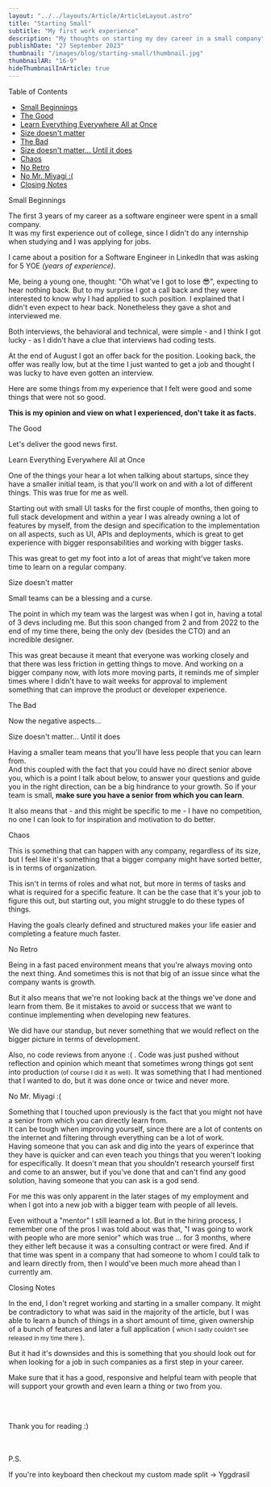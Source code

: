 ```yaml
---
layout: "../../layouts/Article/ArticleLayout.astro"
title: "Starting Small"
subtitle: "My first work experience" 
description: "My thoughts on starting my dev career in a small company"
publishDate: "27 September 2023"
thumbnail: "/images/blog/starting-small/thumbnail.jpg"
thumbnailAR: "16-9"
hideThumbnailInArticle: true
---
```



<LinkableTitle id="table-of-contents">Table of Contents</LinkableTitle>

- [Small Beginnings](#start-small)
- [The Good](#the-good)
- [Learn Everything Everywhere All at Once](#the-good-learn-all)
- [Size doesn't matter](#the-good-small-team)
- [The Bad](#the-bad)
- [Size doesn't matter... Until it does](#the-bad-small-team)
- [Chaos](#the-bad-chaotic-organization)
- [No Retro](#the-bad-no-retro)
- [No Mr. Miyagi :(](#the-bad-no-senior)
- [Closing Notes](#closing-notes)

<LinkableTitle id="start-small">Small Beginnings</LinkableTitle>

The first 3 years of my career as a software engineer were spent in a small company.\
It was my first experience out of college, since I didn't do any internship when studying and I was applying for jobs.

I came about a position for a Software Engineer in LinkedIn that was asking for 5 YOE *(years of experience)*. 

Me, being a young one, thought: "Oh what've I got to lose 😎", expecting to hear nothing back. But to my surprise I got a call back and they were interested to know why I had applied to such position. I explained that I didn't even expect to hear back. Nonetheless they gave a shot and interviewed me.

Both interviews, the behavioral and technical, were simple - and I think I got lucky - as I didn't have a clue that interviews had coding tests.

At the end of August I got an offer back for the position. Looking back, the offer was really low, but at the time I just wanted to get a job and thought I was lucky to have even gotten an interview.

Here are some things from my experience that I felt were good and some things that were not so good.

**This is my opinion and view on what I experienced, don't take it as facts.**

<LinkableTitle id="the-good">The Good</LinkableTitle>

Let's deliver the good news first.

<LinkableTitle id="the-good-learn-all" size="sm">Learn Everything Everywhere All at Once</LinkableTitle>

One of the things your hear a lot when talking about startups, since they have a smaller initial team, is that you'll work on and with a lot of different things. This was true for me as well.

Starting out with small UI tasks for the first couple of months, then going to full stack development and within a year I was already owning a lot of features by myself, from the design and specification to the implementation on all aspects, such as UI, APIs and deployments, which is great to get experience with bigger responsabilities and working with bigger tasks.

This was great to get my foot into a lot of areas that might've taken more time to learn on a regular company.

<LinkableTitle id="the-good-small-team" size="sm">Size doesn't matter</LinkableTitle>

Small teams can be a blessing and a curse.

The point in which my team was the largest was when I got in, having a total of 3 devs including me. But this soon changed from 2 and from 2022 to the end of my time there, being the only dev (besides the CTO) and an incredible designer.

This was great because it meant that everyone was working closely and that there was less friction in getting things to move. And working on a bigger company now, with lots more moving parts, it reminds me of simpler times where I didn't have to wait weeks for approval to implement something that can improve the product or developer experience.

<LinkableTitle id="the-bad">The Bad</LinkableTitle>

Now the negative aspects...

<LinkableTitle id="the-bad-small-team" size="sm">Size doesn't matter... Until it does</LinkableTitle>

Having a smaller team means that you'll have less people that you can learn from.\
And this coupled with the fact that you could have no direct senior above you, which is a point I talk about below, to answer your questions and guide you in the right direction, can be a big hindrance to your growth. So if your team is small, **make sure you have a senior from which you can learn**.

It also means that - and this might be specific to me - I have no competition, no one I can look to for inspiration and motivation to do better.

<LinkableTitle id="the-bad-chaotic-organization" size="sm">Chaos</LinkableTitle>

This is something that can happen with any company, regardless of its size, but I feel like it's something that a bigger company might have sorted better, is in terms of organization.

This isn't in terms of roles and what not, but more in terms of tasks and what is required for a specific feature. It can be the case that it's your job to figure this out, but starting out, you might struggle to do these types of things.

Having the goals clearly defined and structured makes your life easier and completing a feature much faster.

<LinkableTitle id="the-bad-no-retro" size="sm">No Retro</LinkableTitle>

Being in a fast paced environment means that you're always moving onto the next thing. And sometimes this is not that big of an issue since what the company wants is growth.

But it also means that we're not looking back at the things we've done and learn from them. Be it mistakes to avoid or success that we want to continue implementing when developing new features.

We did have our standup, but never something that we would reflect on the bigger picture in terms of development.

Also, no code reviews from anyone :( . Code was just pushed without reflection and opinion which meant that sometimes wrong things got sent into production <small>(of course I did it as well)</small>. It was something that I had mentioned that I wanted to do, but it was done once or twice and never more.

<LinkableTitle id="the-bad-no-senior" size="sm">No Mr. Miyagi :(</LinkableTitle>

Something that I touched upon previously is the fact that you might not have a senior from which you can directly learn from.\
It can be tough when improving yourself, since there are a lot of contents on the internet and filtering through everything can be a lot of work.\
Having someone that you can ask and dig into the years of experince that they have is quicker and can even teach you things that you weren't looking for especifically. It doesn't mean that you shouldn't research yourself first and come to an answer, but if you've done that and can't find any good solution, having someone that you can ask is a god send.

For me this was only apparent in the later stages of my employment and when I got into a new job with a bigger team with people of all levels.

Even without a "mentor" I still learned a lot. But in the hiring process, I remember one of the pros I was told about was that, "I was going to work with people who are more senior" which was true ... for 3 months, where they either left because it was a consulting contract or were fired. And if that time was spent in a company that had someone to whom I could talk to and learn directly from, then I would've been much more ahead than I currently am.

<LinkableTitle id="closing-notes">Closing Notes</LinkableTitle>

In the end, I don't regret working and starting in a smaller company. It might be contradictory to what was said in the majority of the article, but I was able to learn a bunch of things in a short amount of time, given ownership of a bunch of features and later a full application (<small> which I sadly couldn't see released in my time there </small>).

But it had it's downsides and this is something that you should look out for when looking for a job in such companies as a first step in your career.

Make sure that it has a good, responsive and helpful team with people that will support your growth and even learn a thing or two from you. 

<br></br>

Thank you for reading :) 

<br></br>
P.S.

If you're into keyboard then checkout my custom made split -> <Link target="self" href="/projects/yggdrasil">Yggdrasil</Link>
